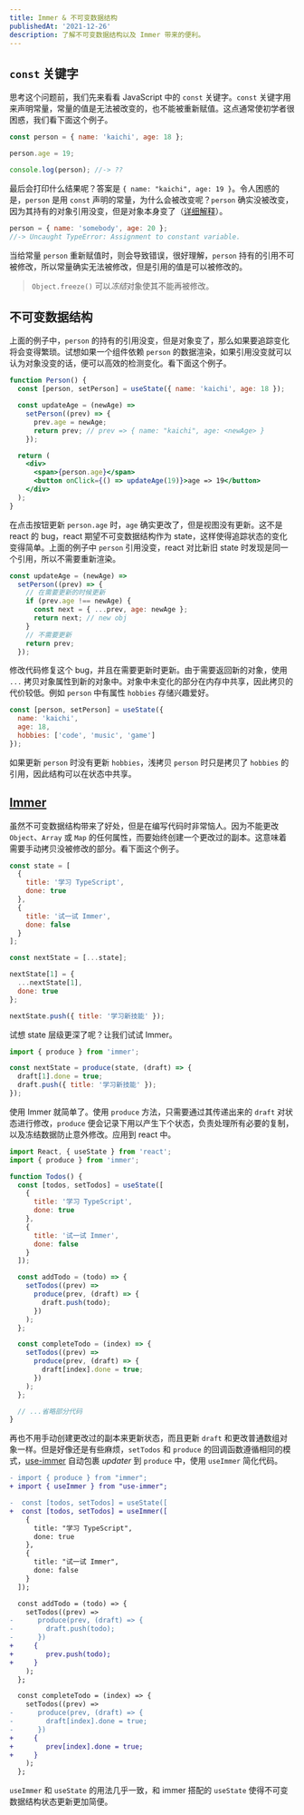 ```yaml
---
title: Immer & 不可变数据结构
publishedAt: '2021-12-26'
description: 了解不可变数据结构以及 Immer 带来的便利。
---
```


## `const` 关键字

思考这个问题前，我们先来看看 JavaScript 中的 `const` 关键字。`const` 关键字用来声明常量，常量的值是无法被改变的，也不能被重新赋值。这点通常使初学者很困惑，我们看下面这个例子。

```js
const person = { name: 'kaichi', age: 18 };

person.age = 19;

console.log(person); //-> ??
```

最后会打印什么结果呢？答案是 `{ name: "kaichi", age: 19 }`。令人困惑的是，`person` 是用 `const` 声明的常量，为什么会被改变呢？`person` 确实没被改变，因为其持有的对象引用没变，但是对象本身变了（[详细解释](https://aboutkai.com/blog/javascript-value-vs-reference)）。

```js
person = { name: 'somebody', age: 20 };
//-> Uncaught TypeError: Assignment to constant variable.
```

当给常量 `person` 重新赋值时，则会导致错误，很好理解，`person` 持有的引用不可被修改，所以常量确实无法被修改，但是引用的值是可以被修改的。

> `Object.freeze()` 可以*冻结*对象使其不能再被修改。

## 不可变数据结构

上面的例子中，`person` 的持有的引用没变，但是对象变了，那么如果要追踪变化将会变得繁琐。试想如果一个组件依赖 `person` 的数据渲染，如果引用没变就可以认为对象没变的话，便可以高效的检测变化。看下面这个例子。

```jsx
function Person() {
  const [person, setPerson] = useState({ name: 'kaichi', age: 18 });

  const updateAge = (newAge) =>
    setPerson((prev) => {
      prev.age = newAge;
      return prev; // prev => { name: "kaichi", age: <newAge> }
    });

  return (
    <div>
      <span>{person.age}</span>
      <button onClick={() => updateAge(19)}>age => 19</button>
    </div>
  );
}
```

在点击按钮更新 `person.age` 时，`age` 确实更改了，但是视图没有更新。这不是 react 的 bug，react 期望不可变数据结构作为 state，这样使得追踪状态的变化变得简单。上面的例子中 `person` 引用没变，react 对比新旧 state 时发现是同一个引用，所以不需要重新渲染。

```jsx
const updateAge = (newAge) =>
  setPerson((prev) => {
    // 在需要更新的时候更新
    if (prev.age !== newAge) {
      const next = { ...prev, age: newAge };
      return next; // new obj
    }
    // 不需要更新
    return prev;
  });
```

修改代码修复这个 bug，并且在需要更新时更新。由于需要返回新的对象，使用 `...` 拷贝对象属性到新的对象中。对象中未变化的部分在内存中共享，因此拷贝的代价较低。例如 `person` 中有属性 `hobbies` 存储兴趣爱好。

```js
const [person, setPerson] = useState({
  name: 'kaichi',
  age: 18,
  hobbies: ['code', 'music', 'game']
});
```

如果更新 `person` 时没有更新 `hobbies`，浅拷贝 `person` 时只是拷贝了 `hobbies` 的引用，因此结构可以在状态中共享。

## [Immer]()

虽然不可变数据结构带来了好处，但是在编写代码时非常恼人。因为不能更改 `Object`、`Array` 或 `Map` 的任何属性，而要始终创建一个更改过的副本。这意味着需要手动拷贝没被修改的部分。看下面这个例子。

```js
const state = [
  {
    title: '学习 TypeScript',
    done: true
  },
  {
    title: '试一试 Immer',
    done: false
  }
];

const nextState = [...state];

nextState[1] = {
  ...nextState[1],
  done: true
};

nextState.push({ title: '学习新技能' });
```

试想 state 层级更深了呢？让我们试试 Immer。

```js
import { produce } from 'immer';

const nextState = produce(state, (draft) => {
  draft[1].done = true;
  draft.push({ title: '学习新技能' });
});
```

使用 Immer 就简单了。使用 `produce` 方法，只需要通过其传递出来的 `draft` 对状态进行修改，`produce` 便会记录下用以产生下个状态，负责处理所有必要的复制，以及冻结数据防止意外修改。应用到 react 中。

```js
import React, { useState } from 'react';
import { produce } from 'immer';

function Todos() {
  const [todos, setTodos] = useState([
    {
      title: '学习 TypeScript',
      done: true
    },
    {
      title: '试一试 Immer',
      done: false
    }
  ]);

  const addTodo = (todo) => {
    setTodos((prev) =>
      produce(prev, (draft) => {
        draft.push(todo);
      })
    );
  };

  const completeTodo = (index) => {
    setTodos((prev) =>
      produce(prev, (draft) => {
        draft[index].done = true;
      })
    );
  };

  // ...省略部分代码
}
```

再也不用手动创建更改过的副本来更新状态，而且更新 `draft` 和更改普通数组对象一样。但是好像还是有些麻烦，`setTodos` 和 `produce` 的回调函数遵循相同的模式，[use-immer](https://www.npmjs.com/package/use-immer) 自动包裹 _updater_ 到 `produce` 中，使用 `useImmer` 简化代码。

```diff
- import { produce } from "immer";
+ import { useImmer } from "use-immer";

-  const [todos, setTodos] = useState([
+  const [todos, setTodos] = useImmer([
    {
      title: "学习 TypeScript",
      done: true
    },
    {
      title: "试一试 Immer",
      done: false
    }
  ]);

  const addTodo = (todo) => {
    setTodos((prev) =>
-      produce(prev, (draft) => {
-        draft.push(todo);
-      })
+     {
+        prev.push(todo);
+     }
    );
  };

  const completeTodo = (index) => {
    setTodos((prev) =>
-      produce(prev, (draft) => {
-        draft[index].done = true;
-      })
+     {
+        prev[index].done = true;
+     }
    );
  };

```

`useImmer` 和 `useState` 的用法几乎一致，和 immer 搭配的 `useState` 使得不可变数据结构状态更新更加简便。
